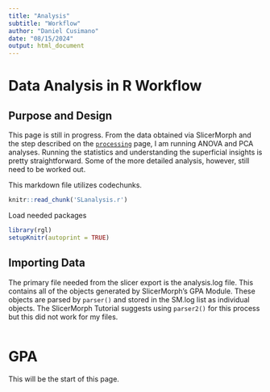 ```yaml
---
title: "Analysis"
subtitle: "Workflow"
author: "Daniel Cusimano"
date: "08/15/2024"
output: html_document
---
```


# Data Analysis in R Workflow


## Purpose and Design

This page is still in progress. From the data obtained via SlicerMorph and the step described on the [`processing`](data_processing.qmd) page, I am running ANOVA and PCA analyses. Running the statistics and understanding the superficial insights is pretty straightforward. Some of the more detailed analysis, however, still need to be worked out. 

This markdown file utilizes codechunks.
```r
knitr::read_chunk('SLanalysis.r')
```

Load needed packages

```r
library(rgl)
setupKnitr(autoprint = TRUE)
```

## Importing Data

The primary file needed from the slicer export is the analysis.log file. This contains all of the objects generated by SlicerMorph's GPA Module. These objects are parsed by `parser()` and stored in the SM.log list as individual objects. The SlicerMorph Tutorial suggests using `parser2()` for this process but this did not work for my files. 

```r
```


# GPA

This will be the start of this page. 

```r
```

```r
```

```r
```
